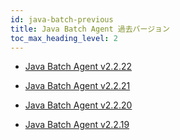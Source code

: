 ```yaml
---
id: java-batch-previous
title: Java Batch Agent 過去バージョン
toc_max_heading_level: 2
---
```


- [Java Batch Agent v2.2.22](java-batch-2_2_22)

- [Java Batch Agent v2.2.21](java-batch-2_2_21)

- [Java Batch Agent v2.2.20](java-batch-2_2_20)

- [Java Batch Agent v2.2.19](java-batch-2_2_19)
